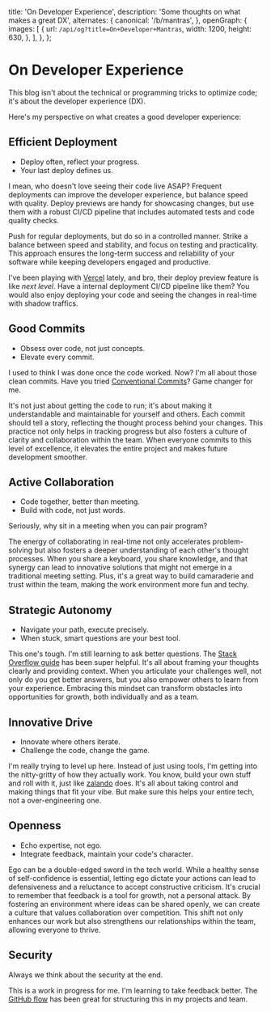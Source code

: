 
  title: 'On Developer Experience',
  description: 'Some thoughts on what makes a great DX',
  alternates: {
    canonical: '/b/mantras',
  },
  openGraph: {
    images: [
      {
        url: `/api/og?title=On+Developer+Mantras`,
        width: 1200,
        height: 630,
      },
    ],
  },
};

# On Developer Experience
<AnimatedName />
<BlogViewCounter slug='/b/mantras' createdAt={new Date('2025-01-24')} />

This blog isn't about the technical or programming tricks to optimize code; it's about the developer experience (DX).

Here's my perspective on what creates a good developer experience:

## Efficient Deployment

- Deploy often, reflect your progress.
- Your last deploy defines us.

I mean, who doesn't love seeing their code live ASAP? Frequent deployments can improve the developer experience, but balance speed with quality. Deploy previews are handy for showcasing changes, but use them with a robust CI/CD pipeline that includes automated tests and code quality checks.

Push for regular deployments, but do so in a controlled manner. Strike a balance between speed and stability, and focus on testing and practicality. This approach ensures the long-term success and reliability of your software while keeping developers engaged and productive.

I've been playing with [Vercel](https://www.vercel.com/) lately, and bro, their deploy preview feature is like *next level*. Have a internal deployment CI/CD pipeline like them? You would also enjoy deploying your code and seeing the changes in real-time with shadow traffics.

## Good Commits

- Obsess over code, not just concepts.
- Elevate every commit.

I used to think I was done once the code worked. Now? I'm all about those clean commits. Have you tried [Conventional Commits](https://www.conventionalcommits.org/)? Game changer for me.

It's not just about getting the code to run; it's about making it understandable and maintainable for yourself and others. Each commit should tell a story, reflecting the thought process behind your changes. This practice not only helps in tracking progress but also fosters a culture of clarity and collaboration within the team. When everyone commits to this level of excellence, it elevates the entire project and makes future development smoother.

## Active Collaboration

- Code together, better than meeting.
- Build with code, not just words.

Seriously, why sit in a meeting when you can pair program? 

The energy of collaborating in real-time not only accelerates problem-solving but also fosters a deeper understanding of each other's thought processes. When you share a keyboard, you share knowledge, and that synergy can lead to innovative solutions that might not emerge in a traditional meeting setting. Plus, it's a great way to build camaraderie and trust within the team, making the work environment more fun and techy.

## Strategic Autonomy

- Navigate your path, execute precisely.
- When stuck, smart questions are your best tool.

This one's tough. I'm still learning to ask better questions. The [Stack Overflow guide](https://stackoverflow.com/help/how-to-ask) has been super helpful. It's all about framing your thoughts clearly and providing context. When you articulate your challenges well, not only do you get better answers, but you also empower others to learn from your experience. Embracing this mindset can transform obstacles into opportunities for growth, both individually and as a team.

## Innovative Drive

- Innovate where others iterate.
- Challenge the code, change the game.

I'm really trying to level up here. Instead of just using tools, I'm getting into the nitty-gritty of how they actually work. You know, build your own stuff and roll with it, just like [zalando](https://github.com/zalando) does. It's all about taking control and making things that fit your vibe. But make sure this helps your entire tech, not a over-engineering one.

## Openness

- Echo expertise, not ego.
- Integrate feedback, maintain your code's character.

Ego can be a double-edged sword in the tech world. While a healthy sense of self-confidence is essential, letting ego dictate your actions can lead to defensiveness and a reluctance to accept constructive criticism. It's crucial to remember that feedback is a tool for growth, not a personal attack. By fostering an environment where ideas can be shared openly, we can create a culture that values collaboration over competition. This shift not only enhances our work but also strengthens our relationships within the team, allowing everyone to thrive.

## Security

Always we think about the security at the end. 

This is a work in progress for me. I'm learning to take feedback better. The [GitHub flow](https://docs.github.com/en/get-started/quickstart/github-flow) has been great for structuring this in my projects and team.
